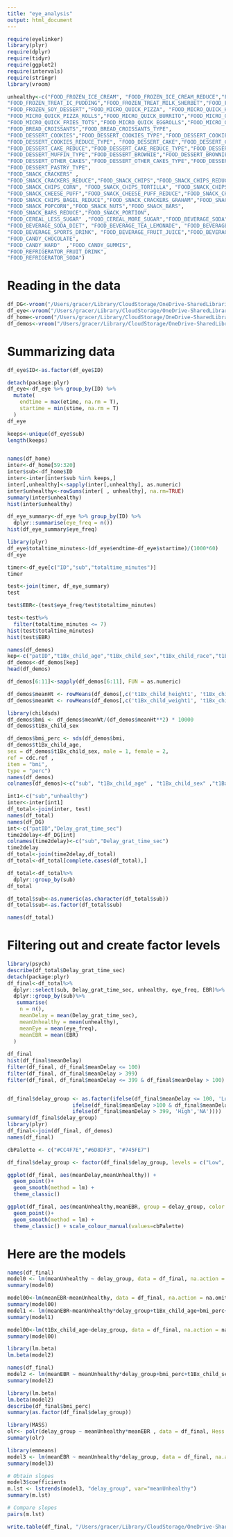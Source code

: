 ```yaml
---
title: "eye_analysis"
output: html_document
---
```


```r
require(eyelinker)
library(plyr)
require(dplyr)
require(tidyr)
require(ggplot2)
require(intervals)
require(stringr)
library(vroom)
```

```r
unhealthy<-c("FOOD_FROZEN_ICE_CREAM", "FOOD_FROZEN_ICE_CREAM_REDUCE","FOOD_FROZEN_YOGURT",              
"FOOD_FROZEN_TREAT_IC_PUDDING","FOOD_FROZEN_TREAT_MILK_SHERBET","FOOD_FROZEN_FRUIT_JUICE_BAR",     
"FOOD_FROZEN_SOY_DESSERT","FOOD_MICRO_QUICK_PIZZA", "FOOD_MICRO_QUICK_HOTPOCKET",      
"FOOD_MICRO_QUICK_PIZZA_ROLLS","FOOD_MICRO_QUICK_BURRITO","FOOD_MICRO_QUICK_CHICKEN_NUG",    
"FOOD_MICRO_QUICK_FRIES_TOTS","FOOD_MICRO_QUICK_EGGROLLS","FOOD_MICRO_QUICK_RAMEN",
"FOOD_BREAD_CROISSANTS","FOOD_BREAD_CROISSANTS_TYPE",      
"FOOD_DESSERT_COOKIES","FOOD_DESSERT_COOKIES_TYPE","FOOD_DESSERT_COOKIES_REDUCE",     
"FOOD_DESSERT_COOKIES_REDUCE_TYPE", "FOOD_DESSERT_CAKE","FOOD_DESSERT_CAKE_TYPE",          
"FOOD_DESSERT_CAKE_REDUCE","FOOD_DESSERT_CAKE_REDUCE_TYPE","FOOD_DESSERT_MUFFIN",             
"FOOD_DESSERT_MUFFIN_TYPE","FOOD_DESSERT_BROWNIE","FOOD_DESSERT_BROWNIE_TYPE",       
"FOOD_DESSERT_OTHER_CAKES","FOOD_DESSERT_OTHER_CAKES_TYPE","FOOD_DESSERT_PASTRY",             
"FOOD_DESSERT_PASTRY_TYPE", 
"FOOD_SNACK_CRACKERS" ,            
"FOOD_SNACK_CRACKERS_REDUCE","FOOD_SNACK_CHIPS","FOOD_SNACK_CHIPS_REDUCE",         
"FOOD_SNACK_CHIPS_CORN", "FOOD_SNACK_CHIPS_TORTILLA", "FOOD_SNACK_CHIPS_TORTILLA_REDUCE",
"FOOD_SNACK_CHEESE_PUFF","FOOD_SNACK_CHEESE_PUFF_REDUCE","FOOD_SNACK_CHIPS_BAGEL",          
"FOOD_SNACK_CHIPS_BAGEL_REDUCE","FOOD_SNACK_CRACKERS_GRAHAM","FOOD_SNACK_PRETZELS" ,            
"FOOD_SNACK_POPCORN","FOOD_SNACK_NUTS","FOOD_SNACK_BARS",                 
"FOOD_SNACK_BARS_REDUCE","FOOD_SNACK_PORTION",
"FOOD_CEREAL_LESS_SUGAR" ,"FOOD_CEREAL_MORE_SUGAR","FOOD_BEVERAGE_SODA" ,             
"FOOD_BEVERAGE_SODA_DIET", "FOOD_BEVERAGE_TEA_LEMONADE", "FOOD_BEVERAGE_TEA_LEMONADE_LIGHT",
"FOOD_BEVERAGE_SPORTS_DRINK", "FOOD_BEVERAGE_FRUIT_JUICE","FOOD_BEVERAGE_FRUIT_DRINK" ,
"FOOD_CANDY_CHOCOLATE",            
"FOOD_CANDY_HARD"  ,"FOOD_CANDY_GUMMIS", 
"FOOD_REFRIGERATOR_FRUIT_DRINK",   
"FOOD_REFRIGERATOR_SODA")
```

# Reading in the data
```r
df_DG<-vroom("/Users/gracer/Library/CloudStorage/OneDrive-SharedLibraries-UniversityofWyoming/M2AENAD Lab - Documents/RESEARCH/SPROUTS-PEAS/sEBR/data/t1Bx_CTDB_child_05_03_21.csv")
df_eye<-vroom("/Users/gracer/Library/CloudStorage/OneDrive-SharedLibraries-UniversityofWyoming/M2AENAD Lab - Documents/RESEARCH/SPROUTS-PEAS/sEBR/data/blinks.csv")
df_home<-vroom("/Users/gracer/Library/CloudStorage/OneDrive-SharedLibraries-UniversityofWyoming/M2AENAD Lab - Documents/RESEARCH/SPROUTS-PEAS/sEBR/data/t1_CTDB_mom_11_16_21.csv")
df_demos<-vroom("/Users/gracer/Library/CloudStorage/OneDrive-SharedLibraries-UniversityofWyoming/M2AENAD Lab - Documents/RESEARCH/SPROUTS-PEAS/sEBR/data/t1_msBx_02_10_22.csv")
```

# Summarizing data
```r
df_eye$ID<-as.factor(df_eye$ID)

detach(package:plyr)
df_eye<-df_eye %>% group_by(ID) %>% 
  mutate(
    endtime = max(etime, na.rm = T),
    startime = min(stime, na.rm = T)
  ) 
df_eye

keeps<-unique(df_eye$sub)
length(keeps)


names(df_home)
inter<-df_home[59:320]
inter$sub<-df_home$ID
inter<-inter[inter$sub %in% keeps,]
inter[,unhealthy]<-sapply(inter[,unhealthy], as.numeric)
inter$unhealthy<-rowSums(inter[ , unhealthy], na.rm=TRUE)
summary(inter$unhealthy)
hist(inter$unhealthy)
```

```r
df_eye_summary<-df_eye %>% group_by(ID) %>% 
  dplyr::summarise(eye_freq = n())
hist(df_eye_summary$eye_freq)

library(plyr)
df_eye$totaltime_minutes<-(df_eye$endtime-df_eye$startime)/(1000*60)
df_eye

timer<-df_eye[c("ID","sub","totaltime_minutes")]
timer

test<-join(timer, df_eye_summary)
test

test$EBR<-(test$eye_freq/test$totaltime_minutes)

test<-test%>%
  filter(totaltime_minutes <= 7)
hist(test$totaltime_minutes)
hist(test$EBR)
```

```r
names(df_demos)
kep<-c("patID","t1Bx_child_age","t1Bx_child_sex","t1Bx_child_race","t1Bx_child_ethnicity","t1Bx_child_height1","t1Bx_child_height2",    "t1Bx_child_height", "t1Bx_child_weight1", "t1Bx_child_weight2","t1Bx_child_weight")
df_demos<-df_demos[kep]
head(df_demos)

df_demos[6:11]<-sapply(df_demos[6:11], FUN = as.numeric)

df_demos$meanHt <- rowMeans(df_demos[,c('t1Bx_child_height1', 't1Bx_child_height2')], na.rm=TRUE)
df_demos$meanWt <- rowMeans(df_demos[,c('t1Bx_child_weight1', 't1Bx_child_weight2')], na.rm=TRUE)

library(childsds)
df_demos$bmi <- df_demos$meanWt/(df_demos$meanHt**2) * 10000
df_demos$t1Bx_child_sex

df_demos$bmi_perc <- sds(df_demos$bmi,
df_demos$t1Bx_child_age,
sex = df_demos$t1Bx_child_sex, male = 1, female = 2,
ref = cdc.ref ,
item = "bmi",
type = "perc")
names(df_demos)
colnames(df_demos)<-c("sub", "t1Bx_child_age" , "t1Bx_child_sex" ,"t1Bx_child_race", "t1Bx_child_ethnicity", "t1Bx_child_height1",   "t1Bx_child_height2",   "t1Bx_child_height", "t1Bx_child_weight1",   "t1Bx_child_weight2",   "t1Bx_child_weight",    "meanHt" , "meanWt",               "bmi", "bmi_perc")
```

```r
int1<-c("sub","unhealthy")
inter<-inter[int1]
df_total<-join(inter, test)
names(df_total)
names(df_DG)
int<-c("patID","Delay_grat_time_sec")
time2delay<-df_DG[int]
colnames(time2delay)<-c("sub","Delay_grat_time_sec")
time2delay
df_total<-join(time2delay,df_total)
df_total<-df_total[complete.cases(df_total),]

df_total<-df_total%>%
  dplyr::group_by(sub)
df_total

df_total$sub<-as.numeric(as.character(df_total$sub))
df_total$sub<-as.factor(df_total$sub)

names(df_total)

```

# Filtering out and create factor levels
```r
library(psych)
describe(df_total$Delay_grat_time_sec)
detach(package:plyr)
df_final<-df_total%>%
  dplyr::select(sub, Delay_grat_time_sec, unhealthy, eye_freq, EBR)%>%
  dplyr::group_by(sub)%>%
   summarise(
    n = n(),
    meanDelay = mean(Delay_grat_time_sec),
    meanUnhealthy = mean(unhealthy),
    meanEye = mean(eye_freq),
    meanEBR = mean(EBR)
  )
  
df_final
hist(df_final$meanDelay)
filter(df_final, df_final$meanDelay <= 100)
filter(df_final, df_final$meanDelay > 399)
filter(df_final, df_final$meanDelay <= 399 & df_final$meanDelay > 100)


df_final$delay_group <- as.factor(ifelse(df_final$meanDelay <= 100, 'Low',
                     ifelse(df_final$meanDelay >100 & df_final$meanDelay <=399 , 'Medium', 
                     ifelse(df_final$meanDelay > 399, 'High','NA'))))
summary(df_final$delay_group)
library(plyr)
df_final<-join(df_final, df_demos)
names(df_final)
```


```r
cbPalette <- c("#CC4F7E","#6D8DF3", "#745FE7")

df_final$delay_group <- factor(df_final$delay_group, levels = c("Low", "Medium", "High"))

ggplot(df_final, aes(meanDelay,meanUnhealthy)) +
  geom_point()+
  geom_smooth(method = lm) + 
  theme_classic()

ggplot(df_final, aes(meanUnhealthy,meanEBR, group = delay_group, color = delay_group)) +
  geom_point()+
  geom_smooth(method = lm) + 
  theme_classic() + scale_colour_manual(values=cbPalette)
```


# Here are the models
```r
names(df_final)
model0 <- lm(meanUnhealthy ~ delay_group, data = df_final, na.action = na.omit)
summary(model0)
```



```r
model00<-lm(meanEBR~meanUnhealthy, data = df_final, na.action = na.omit)
summary(model00)
model1 <- lm(meanEBR~meanUnhealthy*delay_group+t1Bx_child_age+bmi_perc+t1Bx_child_sex, data = df_final, na.action = na.omit)
summary(model1)

model00<-lm(t1Bx_child_age~delay_group, data = df_final, na.action = na.omit)
summary(model00)

library(lm.beta)
lm.beta(model2)
```


```r
names(df_final)
model2 <- lm(meanEBR ~ meanUnhealthy*delay_group+bmi_perc+t1Bx_child_sex+t1Bx_child_age, data = df_final, na.action = na.omit)
summary(model2)

library(lm.beta)
lm.beta(model2)
describe(df_final$bmi_perc)
summary(as.factor(df_final$delay_group))
```


```r
library(MASS)
olr<- polr(delay_group ~ meanUnhealthy*meanEBR , data = df_final, Hess = TRUE)
summary(olr)

```

```r
library(emmeans)
model3 <- lm(meanEBR ~ meanUnhealthy*delay_group, data = df_final, na.action = na.omit)
summary(model3)

# Obtain slopes
model3$coefficients
m.lst <- lstrends(model3, "delay_group", var="meanUnhealthy")
summary(m.lst)

# Compare slopes
pairs(m.lst)
```

```r
write.table(df_final, "/Users/gracer/Library/CloudStorage/OneDrive-SharedLibraries-UniversityofWyoming/M2AENAD Lab - Documents/RESEARCH/SPROUTS-PEAS/sEBR/data/sEBR_final.csv", sep=",")
```
